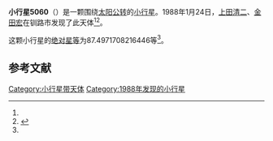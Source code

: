 {{Infobox planet
| bgcolour = #FFFFC0
| name = 5060 Yoneta
| symbol = 
| image = 
| caption = 
| discovery = yes
| discovery_ref = 
| discoverer = [[上田清二|上田清二]]、[[金田宏|金田宏]]
| discovery_site = [[钏路市|钏路市]] 
| discovered = 1988年1月24日
| designations = yes
| mp_name = 
| named_after = 
| alt_names = 1988 BO5/ 1957 WT / 1978 UQ3 / 1982 SM12
| mp_category = [[主带小行星|主带小行星]]
| orbit_ref = <ref name="a">[http://ssd.jpl.nasa.gov/sbdb.cgi?sstr=5060 5060 Yoneta] {{Wayback|url=http://ssd.jpl.nasa.gov/sbdb.cgi?sstr=5060 |date=20140922131620 }}，小行星數據庫瀏覽器（JPL Small-Body Database Browser）－[[美国国家航空航天局|美国国家航空航天局]]喷气推进实验室</ref>
| epoch = 2456400.5 (2013年4月18日更新)
| aphelion = {{convert|3.110598941236353|AU|km|3|abbr=on|lk=out}}
| perihelion = {{convert|2.11586321543173|AU|km|3|abbr=on}}
| semimajor = {{convert|2.613231078334041|AU|km|3|abbr=on}}
| eccentricity = 0.190326782
| period = 1542.997238 [[日|日]]<br />4.22[[儒略年|儒略年]]
| avg_speed = 
| inclination = 1.972497988240144
| asc_node = 355.676112050821
| mean_anomaly = 
| arg_peri = 87.4971708216446
| satellites = 
| physical_characteristics = yes
| dimensions = 
| mass = 
| density = 
| surface_grav = 
| escape_velocity = 
| sidereal_day = 
| axial_tilt = 
| pole_ecliptic_lat = 
| pole_ecliptic_lon = 
| albedo = 
| temperatures= 
| temp_name1 = 
| mean_temp_1 = 
| max_temp_1 = 
| temp_name2 = 
| max_temp_2 = 
| spectral_type = 
| abs_magnitude = 87.4971708216446
}}

'''小行星5060'''（{{lang-en|5060 Yoneta}}）是一颗围绕[[太阳|太阳]][[公转|公转]]的[[小行星|小行星]]。1988年1月24日，[[上田清二|上田清二]]、[[金田宏|金田宏]]在钏路市发现了此天体<ref name="a" /><ref>{{cite news|title=小行星列表|url=http://cfa-www.harvard.edu/iau/lists/NumberedMPs.txt|accessdate=2013-07-08|newspaper=哈佛大学|archive-date=2008-05-17|archive-url=https://web.archive.org/web/20080517010638/http://cfa-www.harvard.edu/iau/lists/NumberedMPs.txt|dead-url=no}}</ref>。

这颗小行星的[[绝对星等|绝对星等]]为87.4971708216446等<ref name="a" />。

==参考文献==
{{reflist}}
{{Minor Planet Number|[[小行星5059|小行星5059]]|[[小行星5061|小行星5061]]}}

{{小天体}}

[[Category:小行星带天体|Category:小行星带天体]]
[[Category:1988年发现的小行星|Category:1988年发现的小行星]]

{{asteroid-stub}}